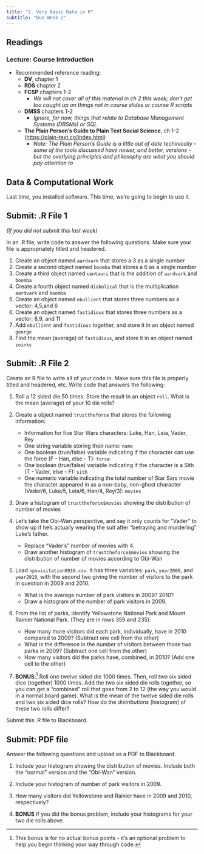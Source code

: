 ```yaml
---
title: "2. Very Basic Data in R"
subtitle: "Due Week 2"
---
```


## Readings
### Lecture: Course Introduction 

- Recommended reference reading:
  - **DV**, chapter 1
  - **RDS** chapter 2
  - **FCSP** chapters 1-2
    - *We will not cover all of this material in ch 2 this week; don't get too caught up on things not in course slides or course R scripts*
  - **DMSS** chapters 1-2
    - *Ignore, for now, things that relate to Database Management Systems (DBSMs) or SQL*
  - **The Plain Person's Guide to Plain Text Social Science**, ch 1-2 (<https://plain-text.co/index.html>)
    - *Note: The Plain Person's Guide is a little out of date techinically - some of the tools discussed have newer, and better, versions - but the overlying principles and philosophy are what you should pay attention to*

## Data & Computational Work

Last time, you installed software.  This time, we're going to begin to use it.

## Submit: .R File 1

*(If you did not submit this last week)*

In an .R file, write code to answer the following questions. Make sure your file is appropriately titled and headered.

1. Create an object named `aardvark` that stores a 3 as a single number
2. Create a second object named `boomba` that stores a 6 as a single number
3. Create a third object named `centauri` that is the addition of `aardvark` and `boomba`
4. Create a fourth object named `diabolical` that is the multiplication `aardvark` and `boomba`
5. Create an object named `ebullient` that stores three numbers as a vector: 4,5,and 6
6. Create an object named `fastidious` that stores three numbers as a vector: 8,9, and 11
7. Add `ebullient` and `fastidious` together, and store it in an object named `george`
8. Find the mean (average) of `fastidious`, and store it in an object named `zoinks`

## Submit: .R File 2

Create an R file to write all of your code in.  Make sure this file is properly titled and headered, etc.  Write code that answers the following:

1. Roll a 12 sided die 50 times.  Store the result in an object `roll`.  What is the mean (average) of your 10 die rolls?

2. Create a object named `trusttheforce` that stores the following information:
    - Information for five Star Wars characters: Luke, Han, Leia, Vader, Rey
    - One string variable storing their name: `name`
    - One boolean (true/false) variable indicating if the character can use the force (F - Han, else - T): `force`
    - One boolean (true/false) variable indicating if the character is a Sith (T - Vader, else - F): `sith`
    - One numeric variable indicating the total number of Star Sars movie the character appeared in as a non-baby, non-ghost character (Vader/6, Luke/5, Leia/6, Han/4, Rey/3): `movies`

3. Draw a histogram of `trusttheforce$movies` showing the distribution of number of movies

4. Let's take the Obi-Wan perspective, and say it only counts for "Vader" to show up if he's actually wearing the suit after "betraying and murdering" Luke's father.
    - Replace "Vader's" number of movies with 4.
    - Draw another histogram of `trusttheforce$movies` showing the distribution of number of movies according to Obi-Wan

5. Load `npsvisitation0910.csv`.  It has three variables: `park`, `year2009`, and `year2010`, with the second two giving the number of visitors to the park in question in 2009 and 2010.
    - What is the average number of park visitors in 2009? 2010? 
    - Draw a histogram of the number of park visitors in 2009.

6. From the list of parks, identify Yellowstone National Park and Mount Rainier National Park.  (They are in rows 359 and 235).  
    - How many more visitors did each park, individually, have in 2010 compared to 2009? (Subtract one cell from the other)
    - What is the difference in the number of visitors between those two parks in 2009?  (Subtract one cell from the other)
    - How many visitors did the parks have, combined, in 2010? (Add one cell to the other)

7. **BONUS**:[^:bonus] Roll one twelve sided die 1000 times.  Then, roll *two* six sided dice (together) 1000 times.  Add the two six sided die rolls together, so you can get a "combined" roll that goes from 2 to 12 (the way you would in a normal board game).  What is the mean of the twelve sided die rolls and two six sided dice rolls?  How do the *distributions* (histogram) of these two rolls differ?

[^:bonus]: This bonus is for no actual bonus points - it's an optional problem to help you begin thinking your way through code.

Submit this .R file to Blackboard.

## Submit: PDF file

Answer the following questions and upload as a PDF to Blackboard.

1. Include your histogram showing the distribution of movies.  Include both the "normal" version and the "Obi-Wan" version.

2. Include your histogram of number of park visitors in 2009.

3. How many visitors did Yellowstone and Rainier have in 2009 and 2010, respectively?

4. **BONUS** If you did the bonus problem, include your histograms for your two die rolls above.